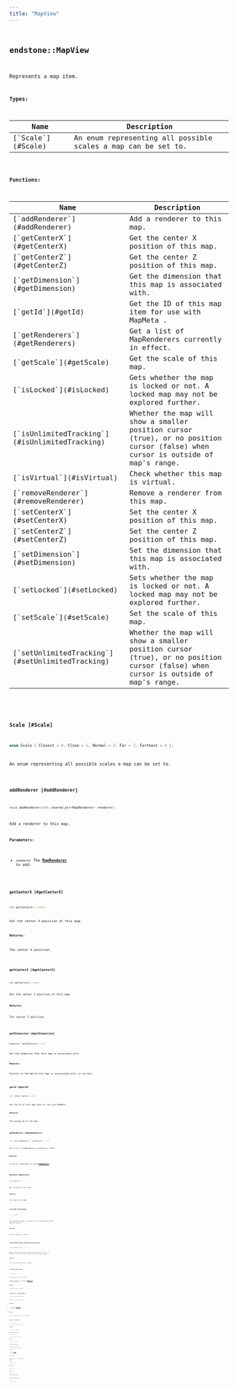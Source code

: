 ```yaml
---
title: "MapView"
---
```


## <code className="doc-symbol doc-symbol-class"/> endstone::MapView

Represents a map item.








**Types:**

<table>
<thead>
   <tr>
      <th>Name</th>
      <th>Description</th>
   </tr>
</thead>
<tbody>
<tr key="classendstone_1_1_map_view_1a8923322151bf59ee7077fe9c071a3a3c">
    <td>[`Scale`](#Scale)</td>
    <td>An enum representing all possible scales a map can be set to.</td>
</tr>
</tbody>
</table>









**Functions:**

<table>
<thead>
   <tr>
      <th>Name</th>
      <th>Description</th>
   </tr>
</thead>
<tbody>
<tr key="classendstone_1_1_map_view_1a759c2ca352b140a77f6aec185c1f2561">
    <td>[`addRenderer`](#addRenderer)</td>
    <td>Add a renderer to this map.</td>
</tr>
<tr key="classendstone_1_1_map_view_1a9a42abd0ee68d6d858f29b313d334d99">
    <td>[`getCenterX`](#getCenterX)</td>
    <td>Get the center X position of this map.</td>
</tr>
<tr key="classendstone_1_1_map_view_1a730857d1da98ce90d93e6ef1da89af2d">
    <td>[`getCenterZ`](#getCenterZ)</td>
    <td>Get the center Z position of this map.</td>
</tr>
<tr key="classendstone_1_1_map_view_1ab739c4252289cfd9ca7436a537cf62d9">
    <td>[`getDimension`](#getDimension)</td>
    <td>Get the dimension that this map is associated with.</td>
</tr>
<tr key="classendstone_1_1_map_view_1aaa13aa08f9e1c8b15797a9ea8af70951">
    <td>[`getId`](#getId)</td>
    <td>Get the ID of this map item for use with MapMeta .</td>
</tr>
<tr key="classendstone_1_1_map_view_1a52315e1700520e9d14a3daf5b6503be0">
    <td>[`getRenderers`](#getRenderers)</td>
    <td>Get a list of MapRenderers currently in effect.</td>
</tr>
<tr key="classendstone_1_1_map_view_1aeadc8818f79ee31f6068b7e57c1eebee">
    <td>[`getScale`](#getScale)</td>
    <td>Get the scale of this map.</td>
</tr>
<tr key="classendstone_1_1_map_view_1afde755089e4f1bcb1849fe27a56323fa">
    <td>[`isLocked`](#isLocked)</td>
    <td>Gets whether the map is locked or not. A locked map may not be explored further.</td>
</tr>
<tr key="classendstone_1_1_map_view_1ab94f8ff90f7ecef5e313f40696a993b8">
    <td>[`isUnlimitedTracking`](#isUnlimitedTracking)</td>
    <td>Whether the map will show a smaller position cursor (true), or no position cursor (false) when cursor is outside of map's range.</td>
</tr>
<tr key="classendstone_1_1_map_view_1a358de6be116c02c479df672b7d115fb1">
    <td>[`isVirtual`](#isVirtual)</td>
    <td>Check whether this map is virtual.</td>
</tr>
<tr key="classendstone_1_1_map_view_1adee2dbf26ac61d7d598415bf93ba780c">
    <td>[`removeRenderer`](#removeRenderer)</td>
    <td>Remove a renderer from this map.</td>
</tr>
<tr key="classendstone_1_1_map_view_1a909106f650cd8d8755bca25a7b5c76aa">
    <td>[`setCenterX`](#setCenterX)</td>
    <td>Set the center X position of this map.</td>
</tr>
<tr key="classendstone_1_1_map_view_1ae4875770b34a02497ccdcc081e3d71ec">
    <td>[`setCenterZ`](#setCenterZ)</td>
    <td>Set the center Z position of this map.</td>
</tr>
<tr key="classendstone_1_1_map_view_1a0ff3209db49eb4585652c8ca104cf7c6">
    <td>[`setDimension`](#setDimension)</td>
    <td>Set the dimension that this map is associated with.</td>
</tr>
<tr key="classendstone_1_1_map_view_1ae265a39be350ec1e782a8035f867bda9">
    <td>[`setLocked`](#setLocked)</td>
    <td>Sets whether the map is locked or not. A locked map may not be explored further.</td>
</tr>
<tr key="classendstone_1_1_map_view_1ac539ec1fa7f4055f8a662b6897f25073">
    <td>[`setScale`](#setScale)</td>
    <td>Set the scale of this map.</td>
</tr>
<tr key="classendstone_1_1_map_view_1a279570bf134982e89afa46b9ceeb81a7">
    <td>[`setUnlimitedTracking`](#setUnlimitedTracking)</td>
    <td>Whether the map will show a smaller position cursor (true), or no position cursor (false) when cursor is outside of map's range.</td>
</tr>
</tbody>
</table>

### <code className="doc-symbol doc-symbol-enum"/> Scale [#Scale]

```cpp
enum Scale { Closest = 0, Close = 1, Normal = 2, Far = 3, Farthest = 4 };
```

An enum representing all possible scales a map can be set to.

### <code className="doc-symbol doc-symbol-function"/> addRenderer [#addRenderer]

```cpp
void addRenderer(std::shared_ptr<MapRenderer> renderer)
```

Add a renderer to this map.





**Parameters:**


* `renderer` The [**MapRenderer**](classendstone_1_1_map_renderer.md) to add. 




        
### <code className="doc-symbol doc-symbol-function"/> getCenterX [#getCenterX]

```cpp
int getCenterX() const
```

Get the center X position of this map.





**Returns:**

The center X position. 





        
### <code className="doc-symbol doc-symbol-function"/> getCenterZ [#getCenterZ]

```cpp
int getCenterZ() const
```

Get the center Z position of this map.





**Returns:**

The center Z position. 





        
### <code className="doc-symbol doc-symbol-function"/> getDimension [#getDimension]

```cpp
Dimension *getDimension() const
```

Get the dimension that this map is associated with.





**Returns:**

Pointer to the World this map is associated with, or nullptr. 





        
### <code className="doc-symbol doc-symbol-function"/> getId [#getId]

```cpp
std::int64_t getId() const
```

Get the ID of this map item for use with MapMeta .





**Returns:**

The unique ID of the map. 





        
### <code className="doc-symbol doc-symbol-function"/> getRenderers [#getRenderers]

```cpp
std::vector<MapRenderer *> getRenderers() const
```

Get a list of MapRenderers currently in effect.





**Returns:**

A list of references to each [**MapRenderer**](classendstone_1_1_map_renderer.md). 





        
### <code className="doc-symbol doc-symbol-function"/> getScale [#getScale]

```cpp
Scale getScale() const
```

Get the scale of this map.





**Returns:**

The scale of the map. 





        
### <code className="doc-symbol doc-symbol-function"/> isLocked [#isLocked]

```cpp
bool isLocked() const
```

Gets whether the map is locked or not. A locked map may not be explored further.





**Returns:**

True if the map is locked. 





        
### <code className="doc-symbol doc-symbol-function"/> isUnlimitedTracking [#isUnlimitedTracking]

```cpp
bool isUnlimitedTracking() const
```

Whether the map will show a smaller position cursor (true), or no position cursor (false) when cursor is outside of map's range.





**Returns:**

True if unlimited tracking is enabled. 





        
### <code className="doc-symbol doc-symbol-function"/> isVirtual [#isVirtual]

```cpp
bool isVirtual() const
```

Check whether this map is virtual.



A map is virtual if its lowermost [**MapRenderer**](classendstone_1_1_map_renderer.md) is plugin-provided.




**Returns:**

True if the map is virtual. 





        
### <code className="doc-symbol doc-symbol-function"/> removeRenderer [#removeRenderer]

```cpp
bool removeRenderer(MapRenderer *renderer)
```

Remove a renderer from this map.





**Parameters:**


* `renderer` The [**MapRenderer**](classendstone_1_1_map_renderer.md) to remove.



**Returns:**

True if the renderer was successfully removed. 





        
### <code className="doc-symbol doc-symbol-function"/> setCenterX [#setCenterX]

```cpp
void setCenterX(int x)
```

Set the center X position of this map.





**Parameters:**


* `x` The center X position. 




        
### <code className="doc-symbol doc-symbol-function"/> setCenterZ [#setCenterZ]

```cpp
void setCenterZ(int z)
```

Set the center Z position of this map.





**Parameters:**


* `z` The center Z position. 




        
### <code className="doc-symbol doc-symbol-function"/> setDimension [#setDimension]

```cpp
void setDimension(const Dimension &dimension)
```

Set the dimension that this map is associated with.





**Parameters:**


* `dimension` The [**Dimension**](classendstone_1_1_dimension.md) to associate this map with. 




        
### <code className="doc-symbol doc-symbol-function"/> setLocked [#setLocked]

```cpp
void setLocked(bool locked)
```

Sets whether the map is locked or not. A locked map may not be explored further.





**Parameters:**


* `locked` True to lock the map. 




        
### <code className="doc-symbol doc-symbol-function"/> setScale [#setScale]

```cpp
void setScale(Scale scale)
```

Set the scale of this map.





**Parameters:**


* `scale` The scale to set. 




        
### <code className="doc-symbol doc-symbol-function"/> setUnlimitedTracking [#setUnlimitedTracking]

```cpp
void setUnlimitedTracking(bool unlimited)
```

Whether the map will show a smaller position cursor (true), or no position cursor (false) when cursor is outside of map's range.





**Parameters:**


* `unlimited` True to enable unlimited tracking. 




        
